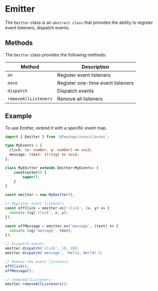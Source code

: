 # Emitter

The `Emitter` class is an `abstract class` that provides the ability to register event listeners, dispatch events.


## Methods

The `Emitter` class provides the following methods:

| Method               | Description                                |
|----------------------|--------------------------------------------|
| `on`                 | Register event listeners                   |
| `once`               | Register one-time event listeners          |
| `dispatch`           | Dispatch events                            |
| `removeAllListeners` | Remove all listeners                       |

## Example

To use Emitter, extend it with a specific event map.

```ts showLineNumbers copy
import { Emitter } from '@fewings/core/classes';

type MyEvents = {
  click: (x: number, y: number) => void;
  message: (text: string) => void;
};

class MyEmitter extends Emitter<MyEvents> {
    constructor() {
        super();
    }
}

const emitter = new MyEmitter();

// Register event listeners
const offClick = emitter.on('click', (x, y) => {
  console.log('click', x, y);
});

const offMessage = emitter.on('message', (text) => {
  console.log('message', text);
});

// Dispatch events
emitter.dispatch('click', 10, 20);
emitter.dispatch('message', 'Hello, World!');

// Remove the event listeners
offClick();
offMessage();

// removeAllListeners
emitter.removeAllListeners();
```
